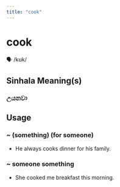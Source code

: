 ```yaml
---
title: "cook"
---
```


# cook

🗣️ /kʊk/

## Sinhala Meaning(s)

### උයනවා

## Usage

### ~ (something) (for someone)

- He always cooks dinner for his family.


### ~ someone something

- She cooked me breakfast this morning.

